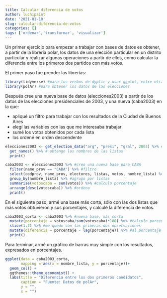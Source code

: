 ```yaml
---
title: Calcular diferencia de votos
author: luchipaint
date: '2021-01-10'
slug: calcular-diferencia-de-votos
categories: []
tags: ['ordenar','transformar', 'visualizar']
---
```


Un primer ejercicio para empezar a trabajar con bases de datos es obtener, a partir de la librería polar, los datos de una elección particular en un distrito particular y realizar algunas operaciones a partir de ellos, como calcular la diferencia entre los primeros dos partidos con más votos. 

El primer paso fue prender las librerías:

```r

library(tidyverse) #para los verbos de dyplir y usar ggplot, entre otras cosas
library(polAr) #para obtener los datos de las elecciones

```

Después cree una nueva base de datos (elecciones2003) a partir de los datos de las elecciones presidenciales de 2003, y una nueva (caba2003) en la que:

+ apliqué un filtro para trabajar con los resultados de la Ciudad de Buenos Aires
+ elegí las variables con las que me interesaba trabajar
+ sumé los votos obtenidos por cada lista
+ los ordené en orden descendente

```r

elecciones2003 <- get_election_data("arg", "presi", "gral", 2003) %>% #obtengo datos desde polAR y creo base nuevo
  get_names() %>% # obtengo los nombres de las listas
  print()

caba2003 <- elecciones2003 %>% #creo una nueva base para CABA
  filter(name_prov == "CABA") %>% #filtro
  select(codprov, name_prov, electores, listas, votos, nombre_lista) %>% #elijo variables
  group_by(nombre_lista) %>% #agrupo por listas
  summarise(votoscaba = sum(votos)) %>% #calculo porcentaje
  arrange(desc(votoscaba)) %>% #ordeno
  print()

```

En el siguiente paso, armé una base más corta, sólo con las dos listas que más votos obtuvieron y sus porcentajes, y calculé la diferencia de votos.

```r
caba2003_corta <- caba2003 %>% #nueva base, más corta
  mutate(porcentaje = votoscaba/sum(votoscaba)*100) %>% #calculo porcentaje
  slice(1:2) %>% #me quedo con las primeras dos observaciones
  mutate(diferencia = porcentaje - lag(porcentaje)) %>% #al porcentaje de la primera le resto el de la segunda
  print()
```

Para terminar, armé un gráfico de barras muy simple con los resultados, expresados en porcentajes.

```r

ggplot(data = caba2003_corta,
       mapping = aes(x = nombre_lista, y = porcentaje))+
  geom_col() +
  ggthemes::theme_economist() +
  labs(title = "Diferencia entre los dos primeros candidatos",
       caption = "Fuente: Datos de polAr",
       y = "",
       x = "")

```
